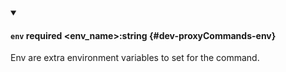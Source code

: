 
<details className="config-field" data-expandable="false" open>
<summary>

#### `env` <span className="config-field-required" data-required="false">required</span> <span className="config-field-type">&lt;env_name&gt;:string</span> <span className="config-field-default"></span> <span className="config-field-enum"></span> {#dev-proxyCommands-env}

Env are extra environment variables to set for the command.

</summary>



</details>
